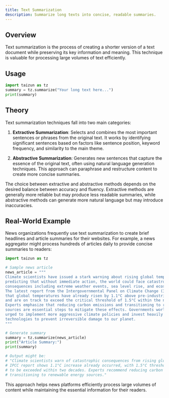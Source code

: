 ```yaml
---
title: Text Summarization
description: Summarize long texts into concise, readable summaries.
---
```


## Overview

Text summarization is the process of creating a shorter version of a text document while preserving its key information and meaning. This technique is valuable for processing large volumes of text efficiently.

## Usage

```python
import taizun as tz
summary = tz.summarize("Your long text here...")
print(summary)
```

## Theory

Text summarization techniques fall into two main categories:

1. **Extractive Summarization**: Selects and combines the most important sentences or phrases from the original text. It works by identifying significant sentences based on factors like sentence position, keyword frequency, and similarity to the main theme.

2. **Abstractive Summarization**: Generates new sentences that capture the essence of the original text, often using natural language generation techniques. This approach can paraphrase and restructure content to create more concise summaries.

The choice between extractive and abstractive methods depends on the desired balance between accuracy and fluency. Extractive methods are generally more reliable but may produce less readable summaries, while abstractive methods can generate more natural language but may introduce inaccuracies.

## Real-World Example

News organizations frequently use text summarization to create brief headlines and article summaries for their websites. For example, a news aggregator might process hundreds of articles daily to provide concise summaries to readers:

```python
import taizun as tz

# Sample news article
news_article = """
Climate scientists have issued a stark warning about rising global temperatures, 
predicting that without immediate action, the world could face catastrophic 
consequences including extreme weather events, sea level rise, and ecosystem collapse. 
The latest report from the Intergovernmental Panel on Climate Change (IPCC) indicates 
that global temperatures have already risen by 1.1°C above pre-industrial levels, 
and are on track to exceed the critical threshold of 1.5°C within the next two decades. 
Experts emphasize that reducing carbon emissions and transitioning to renewable energy 
sources are essential steps to mitigate these effects. Governments worldwide are being 
urged to implement more aggressive climate policies and invest heavily in sustainable 
technologies to prevent irreversible damage to our planet.
"""

# Generate summary
summary = tz.summarize(news_article)
print("Article Summary:")
print(summary)

# Output might be:
# "Climate scientists warn of catastrophic consequences from rising global temperatures. 
# IPCC report shows 1.1°C increase already occurred, with 1.5°C threshold expected 
# to be exceeded within two decades. Experts recommend reducing carbon emissions and 
# transitioning to renewable energy sources."
```

This approach helps news platforms efficiently process large volumes of content while 
maintaining the essential information for their readers.